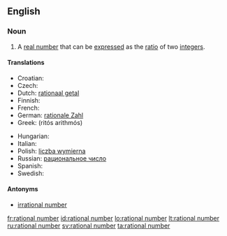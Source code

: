 ==English==

===Noun===
{{en-noun|sg=[[rational]] [[number]]}}

# {{mathematics}} A [[real number]] that can be [[express]]ed as the [[ratio]] of two [[integer]]s.

====Translations====
{{trans-top|quotient of integers}}
* Croatian: {{t-|hr|racionalni broj|m}}
* Czech: {{t-|cs|racionální číslo|n}}
* Dutch: [[rationaal getal]] {{n}}
* Finnish: {{t+|fi|rationaaliluku}}
* French: {{t+|fr|nombre rationnel|m}}
* German: [[rationale Zahl]] {{f}}
* Greek: {{t|el|ρητός αριθμός|m|sc=Grek}} (ritós arithmós)
{{trans-mid}}
* Hungarian: {{t-|hu|racionális szám}}
* Italian: {{t+|it|numero razionale|m}}
* Polish: [[liczba wymierna]] {{f}}
* Russian: [[рациональное число]] {{n}}
* Spanish: {{t+|es|número racional|m}}
* Swedish: {{t+|sv|rationellt tal}}
{{trans-bottom}}

====Antonyms====
* [[irrational number]]

[[fr:rational number]]
[[id:rational number]]
[[lo:rational number]]
[[lt:rational number]]
[[ru:rational number]]
[[sv:rational number]]
[[ta:rational number]]